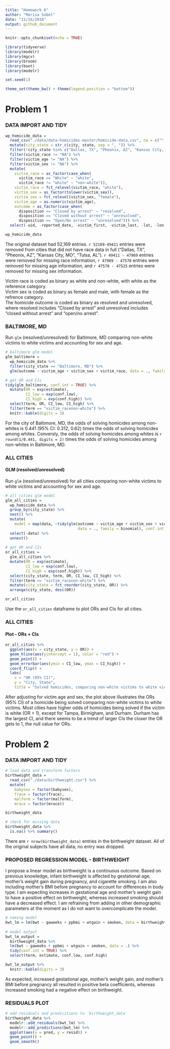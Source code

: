 ```yaml
---
title: "Homework 6"
author: "Marisa Sobel"
date: "11/16/2018"
output: github_document
---
```


```r
knitr::opts_chunk$set(echo = TRUE)

library(tidyverse)
library(modelr)
library(mgcv)
library(broom)
library(boot)
library(modelr)

set.seed(1)

theme_set(theme_bw() + theme(legend.position = "bottom"))
```

# Problem 1

### DATA IMPORT AND TIDY

```r
wp_homicide_data = 
  read_csv("./data/data-homicides-master/homicide-data.csv", na = c("", "Unknown", "NA")) %>% 
  mutate(city_state = str_c(city, state, sep = ", ")) %>% 
  filter(!city_state %in% c("Dallas, TX", "Pheonix, AZ", "Kansas City, MO", "Tulsa, AL")) %>% 
  filter(victim_race != "NA") %>% 
  filter(victim_age != "NA") %>% 
  filter(victim_sex != "NA") %>% 
  mutate(
    victim_race = as_factor(case_when(
      victim_race == "White" ~ "white", 
      victim_race != "white" ~ "non-white")), 
    victim_race = fct_relevel(victim_race, "white"),
    victim_sex = as_factor(tolower(victim_sex)), 
    victim_sex = fct_relevel(victim_sex, "female"), 
    victim_age = as.numeric(victim_age),
    outcome = as_factor(case_when(
      disposition == "Closed by arrest" ~ "resolved",
      disposition == "Closed without arrest" ~ "unresolved", 
      disposition == "Open/No arrest" ~ "unresolved"))) %>% 
  select(-uid, -reported_date, -victim_first, -victim_last, -lat, -lon, -city, -state, -disposition)

wp_homicide_data
```

The original dataset had 52,169 entries. `r 52169-49411` entries were removed from cities that did not have race data in full ("Dallas, TX", "Pheonix, AZ", "Kansas City, MO", "Tulsa, AL"). `r 49411 - 47969` entries were removed for missing race information, `r 47969 - 47578` entries were removed for missing age information, and `r 47578 - 47525` entries were removed for missing sex information.  

Victim race is coded as binary as white and non-white, with white as the reference category.  
Victim sex is coded as binary as female and male, with female as the refrence category.  
The homicide outcome is coded as binary as resolved and unresolved, where resolved includes "Closed by arrest" and unresolved includes "closed without arrest" and "open/no arrest". 

### BALTIMORE, MD  

Run `glm` (resolved/unresolved) for Baltimore, MD comparing non-white victims to white victims and accounting for sex and age. 

```r
# baltimore glm model 
glm_baltimore = 
  wp_homicide_data %>% 
  filter(city_state == "Baltimore, MD") %>% 
  glm(outcome ~ victim_age + victim_sex + victim_race, data = ., family = binomial)

# get OR and CIs
tidy(glm_baltimore, conf.int = TRUE) %>% 
  mutate(OR = exp(estimate), 
         CI_low = exp(conf.low), 
         CI_high = exp(conf.high)) %>% 
  select(term, OR, CI_low, CI_high) %>% 
  filter(term == "victim_racenon-white") %>% 
  knitr::kable(digits = 3)
```

For the city of Baltimore, MD, the odds of solving homicides among non-whites is 0.441 (95% CI: 0.312, 0.62) times the odds of solving homicides among whites. Conversly, the odds of solving homicides among whites is `r round(1/0.441, digits = 2)` times the odds of solving homicides among non-whites in Baltimore, MD. 

### ALL CITIES  
#### GLM (resolved/unresolved)

Run `glm` (resolved/unresolved) for all cities comparing non-white victims to white victims and accounting for sex and age. 

```r
# all cities glm model 
glm_all_cities = 
  wp_homicide_data %>% 
  group_by(city_state) %>% 
  nest() %>% 
  mutate(
    model = map(data, ~tidy(glm(outcome ~ victim_age + victim_sex + victim_race, 
                                data = ., family = binomial), conf.int = TRUE))) %>% 
  select(-data) %>% 
  unnest()
  
# get OR and CIs
or_all_cities = 
  glm_all_cities %>% 
  mutate(OR = exp(estimate), 
         CI_low = exp(conf.low), 
         CI_high = exp(conf.high)) %>% 
  select(city_state, term, OR, CI_low, CI_high) %>% 
  filter(term == "victim_racenon-white") %>% 
  mutate(city_state = fct_reorder(city_state, OR)) %>% 
  arrange(city_state, desc(OR))

or_all_cities
```

Use the `or_all_cities` dataframe to plot ORs and CIs for all cities. 

### ALL CITIES
#### Plot - ORs + CIs 

```r
or_all_cities %>% 
  ggplot(aes(x = city_state, y = OR)) +
  geom_hline(aes(yintercept = 1), color = "red") +
  geom_point() +
  geom_errorbar(aes(ymin = CI_low, ymax = CI_high)) + 
  coord_flip() + 
  labs(
    x = "OR (95% CI)", 
    y = "City, State", 
    title = "Solved homicides, comparing non-white victims to white victims")
```

After adjusting for victim age and sex, the plot above illustrates the ORs (95% CI) of a homicide being solved comparing non-white victims to white victims. Most cities have higher odds of homicides being solved if the victim is white (OR < 1), except for Tampa, Birmigham, and Durham. Durham has the largest CI, and there seems to be a trend of larger CIs the closer the OR gets to 1, the null value for ORs. 

# Problem 2

### DATA IMPORT AND TIDY

```r
# load data and transform factors
birthweight_data = 
  read_csv("./data/birthweight.csv") %>% 
  mutate(
    babysex = factor(babysex), 
    frace = factor(frace), 
    malform = factor(malform), 
    mrace = factor(mrace))

birthweight_data

# check for missing data
birthweight_data %>% 
  is.na() %>% summary()
```

There are `r nrow(birthweight_data)` entries in the birthweight dataset. All of the original subjects have all data; no entry was dropped. 

### PROPOSED REGRESSION MODEL - BIRTHWEIGHT

I propose a linear model as birthweight is a continuous outcome. Based on previous knowledge, infant birthweight is affected by gestational age, mother's weight gain during pregnancy, and cigarette smoking. I am also including mother's BMI before pregnancy to account for differences in body type. I am expecting increases in gestational age and mother's weight gain to have a positive effect on birthweight, whereas increased smoking should have a decreased effect. I am refraining from adding in other demographic parameters at the moment as I do not want to overcomplicate the model. 

```r
# naming model
bwt_lm = lm(bwt ~ gaweeks + ppbmi + wtgain + smoken, data = birthweight_data)
  
# model output
bwt_lm_output = 
  birthweight_data %>% 
  lm(bwt ~ gaweeks + ppbmi + wtgain + smoken, data = .) %>% 
  tidy(conf.int = TRUE) %>% 
  select(term, estimate, conf.low, conf.high)

bwt_lm_output %>% 
  knitr::kable(digits = 3)
```

As expected, increased gestational age, mother's weight gain, and mother's BMI before pregnancy all resulted in positive beta coefficients, whereas increased smoking had a negative effect on birthweight. 

### RESIDUALS PLOT

```r
# add residuals and predicitions to `birthweight_data`
birthweight_data %>% 
  modelr::add_residuals(bwt_lm) %>% 
  modelr::add_predictions(bwt_lm) %>% 
  ggplot(aes(x = pred, y = resid)) +
  geom_point() +
  geom_smooth()
```







